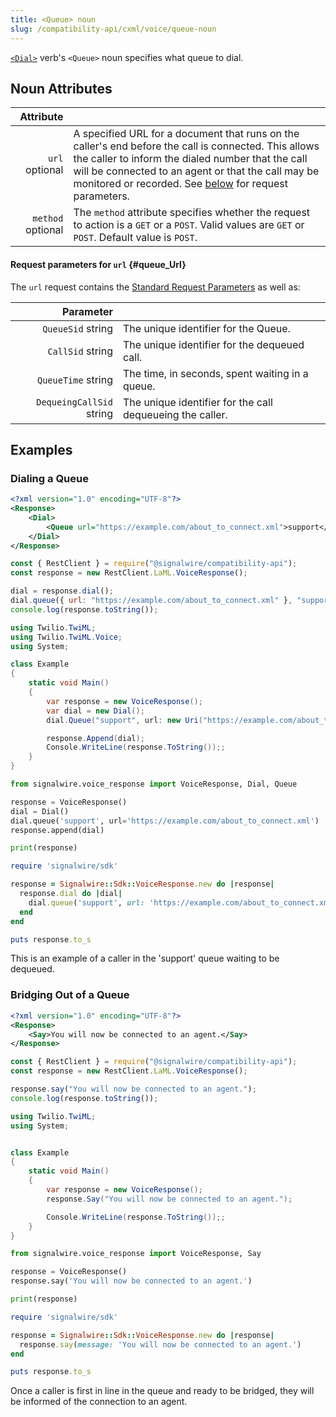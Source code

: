 ```yaml
---
title: <Queue> noun
slug: /compatibility-api/cxml/voice/queue-noun
---
```



[`<Dial>`](./dial.mdx) verb's `<Queue>` noun specifies what queue to dial.

## Noun Attributes

|                                               Attribute |                                                                                                                                                                                                                                                                                          |
| ------------------------------------------------------: | ---------------------------------------------------------------------------------------------------------------------------------------------------------------------------------------------------------------------------------------------------------------------------------------- |
|    `url` <span className="optional-arg">optional</span> | A specified URL for a document that runs on the caller's end before the call is connected. This allows the caller to inform the dialed number that the call will be connected to an agent or that the call may be monitored or recorded. See [below](#queue_Url) for request parameters. |
| `method` <span className="optional-arg">optional</span> | The `method` attribute specifies whether the request to action is a `GET` or a `POST`. Valid values are `GET` or `POST`. Default value is `POST`.                                                                                                                                        |


#### Request parameters for `url` {#queue_Url}

The `url` request contains the [Standard Request Parameters](./index.mdx#request-parameters) as well as:

|                                                      Parameter |                                                           |
| -------------------------------------------------------------: | --------------------------------------------------------- |
|        `QueueSid` <span className="optional-arg">string</span> | The unique identifier for the Queue.                      |
|         `CallSid` <span className="optional-arg">string</span> | The unique identifier for the dequeued call.              |
|       `QueueTime` <span className="optional-arg">string</span> | The time, in seconds, spent waiting in a queue.           |
| `DequeingCallSid` <span className="optional-arg">string</span> | The unique identifier for the call dequeueing the caller. |

## Examples

### Dialing a Queue

<Tabs  groupId="cxml-api">
  <TabItem value="XML">

```xml
<?xml version="1.0" encoding="UTF-8"?>
<Response>
    <Dial>
        <Queue url="https://example.com/about_to_connect.xml">support</Queue>
    </Dial>
</Response>
```

  </TabItem>

  <TabItem value="JavaScript">

```javascript
const { RestClient } = require("@signalwire/compatibility-api");
const response = new RestClient.LaML.VoiceResponse();

dial = response.dial();
dial.queue({ url: "https://example.com/about_to_connect.xml" }, "support");
console.log(response.toString());
```

  </TabItem>

  <TabItem value="C#">

```csharp
using Twilio.TwiML;
using Twilio.TwiML.Voice;
using System;

class Example
{
    static void Main()
    {
        var response = new VoiceResponse();
        var dial = new Dial();
        dial.Queue("support", url: new Uri("https://example.com/about_to_connect.xml"));

        response.Append(dial);
        Console.WriteLine(response.ToString());;
    }
}
```

  </TabItem>

  <TabItem value="Python">

```python
from signalwire.voice_response import VoiceResponse, Dial, Queue

response = VoiceResponse()
dial = Dial()
dial.queue('support', url='https://example.com/about_to_connect.xml')
response.append(dial)

print(response)
```

  </TabItem>

  <TabItem value="Ruby">

```ruby
require 'signalwire/sdk'

response = Signalwire::Sdk::VoiceResponse.new do |response|
  response.dial do |dial|
    dial.queue('support', url: 'https://example.com/about_to_connect.xml')
  end
end

puts response.to_s
```

  </TabItem>

</Tabs>

This is an example of a caller in the 'support' queue waiting to be dequeued.

### Bridging Out of a Queue

<Tabs  groupId="compatibility-api">
  <TabItem value="XML">

```xml
<?xml version="1.0" encoding="UTF-8"?>
<Response>
    <Say>You will now be connected to an agent.</Say>
</Response>
```

  </TabItem>

  <TabItem value="JavaScript">

```javascript
const { RestClient } = require("@signalwire/compatibility-api");
const response = new RestClient.LaML.VoiceResponse();

response.say("You will now be connected to an agent.");
console.log(response.toString());
```

  </TabItem>

  <TabItem value="C#">

```csharp
using Twilio.TwiML;
using System;


class Example
{
    static void Main()
    {
        var response = new VoiceResponse();
        response.Say("You will now be connected to an agent.");

        Console.WriteLine(response.ToString());;
    }
}
```

  </TabItem>

  <TabItem value="Python">

```python
from signalwire.voice_response import VoiceResponse, Say

response = VoiceResponse()
response.say('You will now be connected to an agent.')

print(response)
```

  </TabItem>

  <TabItem value="Ruby">

```ruby
require 'signalwire/sdk'

response = Signalwire::Sdk::VoiceResponse.new do |response|
  response.say(message: 'You will now be connected to an agent.')
end

puts response.to_s
```

  </TabItem>

</Tabs>

Once a caller is first in line in the queue and ready to be bridged, they will be informed of the connection to an agent.
